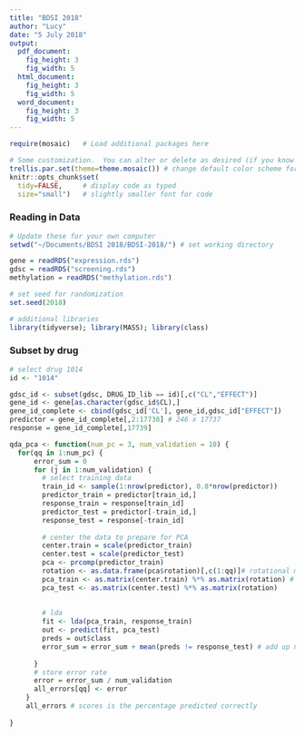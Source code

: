 ```yaml
---
title: "BDSI 2018"
author: "Lucy"
date: "5 July 2018"
output: 
  pdf_document:
    fig_height: 3
    fig_width: 5
  html_document:
    fig_height: 3
    fig_width: 5
  word_document:
    fig_height: 3
    fig_width: 5
---
```


```r
require(mosaic)   # Load additional packages here 

# Some customization.  You can alter or delete as desired (if you know what you are doing).
trellis.par.set(theme=theme.mosaic()) # change default color scheme for lattice
knitr::opts_chunk$set(
  tidy=FALSE,     # display code as typed
  size="small")   # slightly smaller font for code
```

### Reading in Data

```r
# Update these for your own computer
setwd("~/Documents/BDSI 2018/BDSI-2018/") # set working directory

gene = readRDS("expression.rds")
gdsc = readRDS("screening.rds")
methylation = readRDS("methylation.rds")

# set seed for randomization
set.seed(2018)

# additional libraries
library(tidyverse); library(MASS); library(class)
```

### Subset by drug
```r
# select drug 1014
id <- "1014"

gdsc_id <- subset(gdsc, DRUG_ID_lib == id)[,c("CL","EFFECT")]
gene_id <- gene[as.character(gdsc_id$CL),]
gene_id_complete <- cbind(gdsc_id['CL'], gene_id,gdsc_id["EFFECT"])
predictor = gene_id_complete[,2:17738] # 246 x 17737
response = gene_id_complete[,17739] 
```


```r
qda_pca <- function(num_pc = 3, num_validation = 10) {
  for(qq in 1:num_pc) {
      error_sum = 0
      for (j in 1:num_validation) {
        # select training data
        train_id <- sample(1:nrow(predictor), 0.8*nrow(predictor))
        predictor_train = predictor[train_id,]
        response_train = response[train_id]
        predictor_test = predictor[-train_id,]
        response_test = response[-train_id]
      
        # center the data to prepare for PCA
        center.train = scale(predictor_train)
        center.test = scale(predictor_test)
        pca <- prcomp(predictor_train)
        rotation <- as.data.frame(pca$rotation)[,c(1:qq)]# rotational matrix, pick specific number of PCs
        pca_train <- as.matrix(center.train) %*% as.matrix(rotation) # matrix multiplication
        pca_test <- as.matrix(center.test) %*% as.matrix(rotation)
      
      
        # lda
        fit <- lda(pca_train, response_train)
        out <- predict(fit, pca_test)
        preds = out$class
        error_sum = error_sum + mean(preds != response_test) # add up new testing error
        
      }
      # store error rate
      error = error_sum / num_validation
      all_errors[qq] <- error
    } 
    all_errors # scores is the percentage predicted correctly
  
}
```




